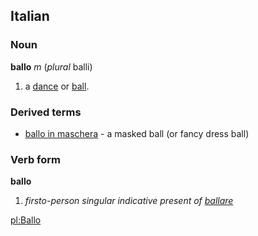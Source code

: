 ==Italian==
===Noun===
'''ballo''' ''m'' (''plural'' balli)
# a [[dance]] or [[ball]].
===Derived terms===
* [[ballo in maschera]] - a masked ball (or fancy dress ball)

===Verb form===
'''ballo'''

# ''firsto-person singular indicative present of [[ballare]]''

[[pl:Ballo]]